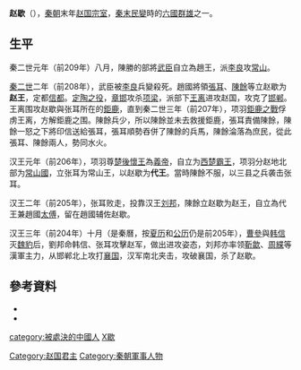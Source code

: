
'''赵歇'''（{{bd|？||前205年}}），[[秦朝|秦朝]]末年[[赵国|赵国]][[宗室|宗室]]，[[秦末民變|秦末民變]]時的[[六國群雄|六國群雄]]之一。

==生平==
秦二世元年（前209年）八月，陳勝的部將[[武臣|武臣]]自立為趙王，派[[李良_(秦末将领)|李良]]攻[[常山郡|常山]]。

[[秦二世|秦二世]]二年（前208年），武臣被[[李良_(秦末将领)|李良]]兵變殺死。趙國將領[[張耳|張耳]]、[[陳餘|陳餘]]等立赵歇为'''赵王'''，定都[[信都县_(秦朝)|信都]]。[[定陶之战_(秦末)|定陶之役]]，[[章邯|章邯]]攻杀[[项梁|项梁]]，派部下[[王离|王离]]进攻赵国，攻克了[[邯郸|邯郸]]。王离围攻赵歇與张耳所在的[[鉅鹿郡|鉅鹿]]，直到秦二世三年（前207年），项羽[[鉅鹿之戰|鉅鹿之戰]]俘虏王离，方解鉅鹿之围。陳餘兵少，所以陳餘並未去救援鉅鹿，張耳責備陳餘，陳餘一怒之下將印信送給張耳，張耳順勢吞併了陳餘的兵馬，陳餘淪落為庶民，從此張耳、陳餘兩人，勢同水火。

汉王元年（前206年），项羽尊[[楚義帝|楚後懷王]]為[[楚義帝|義帝]]，自立为[[西楚霸王|西楚霸王]]，项羽分赵地北部为[[常山郡|常山國]]，立张耳为常山王，以赵歇为'''代王'''。當時陳餘不服，以三县之兵袭击张耳。

汉王二年（前205年），张耳败走，投靠汉王[[刘邦|刘邦]]，陳餘立赵歇为赵王，自立為代王兼趙國[[太傅|太傅]]，留在趙國辅佐赵歇。

汉王三年（前204年）十月（是秦曆，按[[夏历|夏历]]和[[公元|公历]]仍是前205年），[[曹參|曹參]]與[[韩信|韩信]]灭[[魏豹|魏豹]]后，劉邦命韩信、张耳攻擊赵军，做出进攻姿态，刘邦亦率领[[靳歙|靳歙]]、[[周緤|周緤]]等漢軍主力，从邯郸北上攻打[[襄国郡|襄国]]，汉军南北夹击，攻破襄国，杀了赵歇。

==參考資料==
*{{wikisource history link|史記|089|張耳　陳餘}}
*{{wikisource history link|史记|098|傅靳蒯成列传第三十八}}
{{秦末復國諸侯}}
{{项羽十八诸侯}}
{{秦末汉初人物}}
{{DEFAULTSORT:Z趙歇}}
[[Category:赵国君主|Category:赵国君主]]
[[Category:秦朝軍事人物|Category:秦朝軍事人物]]
[[category:被處決的中國人|category:被處決的中國人]]
[[category:赵姓|X歇]]